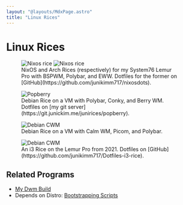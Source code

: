 ```yaml
---
layout: "@layouts/MdxPage.astro"
title: "Linux Rices"
---
```



# Linux Rices


<figure>
  <Image src={Nixos} width={700} alt="Nixos rice" />
  <Image src={Arch} width={700} alt="Nixos rice" />
  <figcaption class="text-center">
    NixOS and Arch Rices (respectively) for my System76 Lemur Pro with BSPWM,
    Polybar, and EWW. Dotfiles for the former on
    [GitHub](https://github.com/junikimm717/nixosdots).
  </figcaption>
</figure>


<figure>
  <Image src={Popberry} width={700} alt="Popberry" />
  <figcaption class="text-center">
    Debian Rice on a VM with Polybar, Conky, and Berry WM. Dotfiles on [my git
    server](https://git.junickim.me/junirices/popberry).
  </figcaption>
</figure>


<figure>
  <Image src={Debiancwm} width={700} alt="Debian CWM" />
  <figcaption class="text-center">
    Debian Rice on a VM with Calm WM, Picom, and Polybar.
  </figcaption>
</figure>


<figure>
  <Image src={i32021} width={700} alt="Debian CWM" />
  <figcaption class="text-center">
    An i3 Rice on the Lemur Pro from 2021. Dotfiles on
    [GitHub](https://github.com/junikimm717/Dotfiles-i3-rice).
  </figcaption>
</figure>

## Related Programs

- [My Dwm Build](https://github.com/junikimm717/dwm)
- Depends on Distro: [Bootstrapping Scripts](https://git.junickim.me/junikimm717/server2023)
